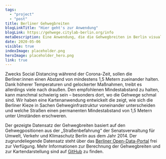 ```yaml
---
tags:
  - "project"
  - "post"
title: Berliner Gehwegbreiten
blogLinkTitle: "Hier geht's zur Anwendung"
blogLink: https://gehwege.citylab-berlin.org/info
metaDescription: Eine Anwendung, die die Gehwegbreiten in Berlin visualisiert
date: 2020-05-06
visible: true
indexImage: placeholder.png
heroImage: placeholder_hero.png
link: true
---
```


Zwecks Social Distancing während der Corona-Zeit, sollen die Berliner:innen einen Abstand von mindestens 1,5 Metern zueinander halten. Dank höherer Temperaturen und gelockerter Maßnahmen, treibt es allerdings viele nach draußen. Den empfohlenen Mindestabstand zu halten, kann manchmal schwierig sein – besonders dort, wo die Gehwege schmal sind. Wir haben eine Kartenanwendung entwickelt die zeigt, wie sich die Berliner Kieze in Sachen Gehweginfrastruktur voneinander unterscheiden und welche Straßen einen permanenten Mindestabstand von 1,5 Metern unter Umständen erschweren.

Der gezeigte Datensatz der Gehwegbreiten basiert auf den Gehwegpositionen aus der „Straßenbefahrung“ der Senatsverwaltung für Umwelt, Verkehr und Klimaschutz Berlin aus dem Jahr 2014. Der zugrundeliegende Datensatz steht über das [Berliner Open-Data-Portal](https://daten.berlin.de/datensaetze/straßenbefahrung-2014-gehweg-wfs-0) frei zur Verfügung. Mehr Informationen zur Berechnung der Gehwegbreiten und zur Kartendarstellung sind auf [GitHub](https://github.com/technologiestiftung/berlin_sidewalk_widths) zu finden.
